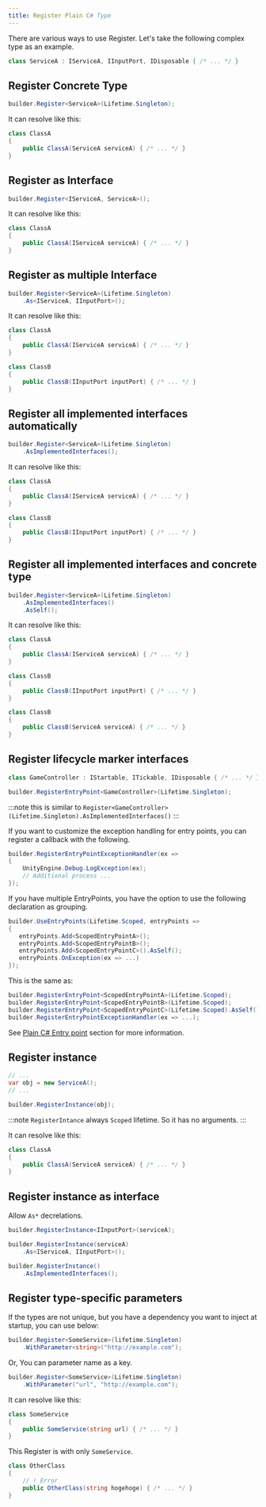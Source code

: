 ```yaml
---
title: Register Plain C# Type
---
```


There are various ways to use Register.
Let's take the following complex type as an example.

```csharp
class ServiceA : IServiceA, IInputPort, IDisposable { /* ... */ }
```

## Register Concrete Type

```cs
builder.Register<ServiceA>(Lifetime.Singleton);
```

It can resolve like this:

```csharp
class ClassA
{
    public ClassA(ServiceA serviceA) { /* ... */ }
}
```

## Register as Interface

```csharp
builder.Register<IServiceA, ServiceA>();
```

It can resolve like this:

```csharp
class ClassA
{
    public ClassA(IServiceA serviceA) { /* ... */ }
}
```

## Register as multiple Interface

```csharp
builder.Register<ServiceA>(Lifetime.Singleton)
    .As<IServiceA, IInputPort>();
```

It can resolve like this:

```csharp
class ClassA
{
    public ClassA(IServiceA serviceA) { /* ... */ }
}

class ClassB
{
    public ClassB(IInputPort inputPort) { /* ... */ }
}
```

## Register all implemented interfaces automatically

```csharp
builder.Register<ServiceA>(Lifetime.Singleton)
    .AsImplementedInterfaces();
```

It can resolve like this:

```csharp
class ClassA
{
    public ClassA(IServiceA serviceA) { /* ... */ }
}

class ClassB
{
    public ClassB(IInputPort inputPort) { /* ... */ }
}
```

## Register all implemented interfaces and concrete type

```csharp
builder.Register<ServiceA>(Lifetime.Singleton)
    .AsImplementedInterfaces()
    .AsSelf();
```

It can resolve like this:

```csharp
class ClassA
{
    public ClassA(IServiceA serviceA) { /* ... */ }
}

class ClassB
{
    public ClassB(IInputPort inputPort) { /* ... */ }
}

class ClassB
{
    public ClassB(ServiceA serviceA) { /* ... */ }
}
```

## Register lifecycle marker interfaces

```csharp
class GameController : IStartable, ITickable, IDisposable { /* ... */ }
```

```csharp
builder.RegisterEntryPoint<GameController>(Lifetime.Singleton);
```

:::note
this is similar to `Register<GameController>(Lifetime.Singleton).AsImplementedInterfaces()`
:::

If you want to customize the exception handling for entry points, you can register a callback with the following.

```csharp
builder.RegisterEntryPointExceptionHandler(ex =>
{
    UnityEngine.Debug.LogException(ex);
    // Additional process ...
});
```

If you have multiple EntryPoints, you have the option to use the following declaration as grouping.

```csharp
builder.UseEntryPoints(Lifetime.Scoped, entryPoints =>
{
   entryPoints.Add<ScopedEntryPointA>();
   entryPoints.Add<ScopedEntryPointB>();
   entryPoints.Add<ScopedEntryPointC>().AsSelf();
   entryPoints.OnException(ex => ...)
});
```

This is the same as:

```csharp
builder.RegisterEntryPoint<ScopedEntryPointA>(Lifetime.Scoped);
builder.RegisterEntryPoint<ScopedEntryPointB>(Lifetime.Scoped);
builder.RegisterEntryPoint<ScopedEntryPointC>(Lifetime.Scoped).AsSelf();
builder.RegisterEntryPointExceptionHandler(ex => ...);
```

See [Plain C# Entry point](../integrations/entrypoint) section for more information.

## Register instance

```csharp
// ...
var obj = new ServiceA();
// ...

builder.RegisterInstance(obj);
```

:::note
`RegisterIntance` always `Scoped` lifetime. So it has no arguments.
:::

It can resolve like this:

```csharp
class ClassA
{
    public ClassA(ServiceA serviceA) { /* ... */ }
}
```

##  Register instance as interface

Allow `As*` decrelations.

```csharp
builder.RegisterInstance<IInputPort>(serviceA);

builder.RegisterInstance(serviceA)
    .As<IServiceA, IInputPort>();

builder.RegisterInstance()
    .AsImplementedInterfaces();
```

## Register type-specific parameters

If the types are not unique, but you have a dependency you want to inject at startup, you can use below:

```csharp
builder.Register<SomeService>(lifetime.Singleton)
    .WithParameter<string>("http://example.com");
```

Or, You can parameter name as a key.

```csharp
builder.Register<SomeService>(Lifetime.Singleton)
    .WithParameter("url", "http://example.com");
```

It can resolve like this:


```csharp
class SomeService
{
    public SomeService(string url) { /* ... */ }
}
```

This Register is with only `SomeService`.

```csharp
class OtherClass
{
    // ! Error
    public OtherClass(string hogehoge) { /* ... */ }
}
```
